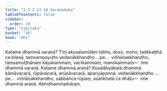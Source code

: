 ```yaml
---
title: "2.3.2.13.18 Saraṇaduka"
tableOfContents: false
sidebar:
  order: 10
type: "tipitaka"
basket: "ab"
book: "dhs"
---
```



<DynamicBreadcrumb />

<Division number="1301" book="dhs" bookNo="29" page="255">

<Paragraph number="2002" book="dhs">
Katame dhammā saraṇā? Tīṇi akusalamūlāni lobho, doso, moho; tadekaṭṭhā ca kilesā, taṃsampayutto vedanākkhandho …pe…  viññāṇakkhandho, taṃsamuṭṭhānaṃ kāyakammaṃ, vacīkammaṃ, manokammaṃ—  ime dhammā saraṇā.
</Paragraph>

</Division>
<Division number="1302" book="dhs" bookNo="29" page="255">

<Paragraph number="2003" book="dhs">
Katame dhammā araṇā? Kusalābyākatā dhammā kāmāvacarā, rūpāvacarā, arūpāvacarā, apariyāpannā; vedanākkhandho …pe…  viññāṇakkhandho, sabbañca rūpaṃ, asaṅkhatā ca dhātu—  ime dhammā araṇā.

</Paragraph>
</Division>

<Paragraph number="2004" type="center" book="dhs">
Abhidhammadukaṃ.
</Paragraph>